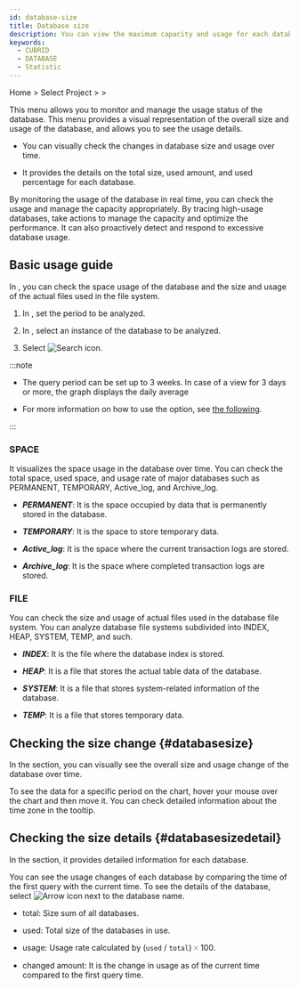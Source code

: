 ```yaml
---
id: database-size
title: Database size
description: You can view the maximum capacity and usage for each database over time.
keywords:
  - CUBRID
  - DATABASE
  - Statistic
---
```


Home &gt; Select Project &gt; <Cmdname sid="side_reportStat" className="uitext" /> &gt; <Cmdname sid="side_dbSize" className="uitext" />

This menu allows you to monitor and manage the usage status of the database. This menu provides a visual representation of the overall size and usage of the database, and allows you to see the usage details.

- You can visually check the changes in database size and usage over time.

- It provides the details on the total size, used amount, and used percentage for each database.

By monitoring the usage of the database in real time, you can check the usage and manage the capacity appropriately. By tracing high-usage databases, take actions to manage the capacity and optimize the performance. It can also proactively detect and respond to excessive database usage.

## Basic usage guide

In <Cmdname sid="side_dbSize" className="uitext" />, you can check the space usage of the database and the size and usage of the actual files used in the file system.

1. In <Cmdname sid="time" className="uitext" />, set the period to be analyzed.

2. In <Cmdname sid="instance" className="uitext" />, select an instance of the database to be analyzed.

3. Select ![Search icon](/img/ico-btn-search.png).

:::note

- The query period can be set up to 3 weeks. In case of a view for 3 days or more, the graph displays the daily average

- For more information on how to use the <Cmdname sid="time" className="uitext" /> option, see [the following](usage-ui#timeselector).

:::

### SPACE

It visualizes the space usage in the database over time. You can check the total space, used space, and usage rate of major databases such as PERMANENT, TEMPORARY, Active_log, and Archive_log.

<ImgLang img='db-stat-table-space-cubrid.png' desc='Database size' />

- ***PERMANENT***: It is the space occupied by data that is permanently stored in the database.

- ***TEMPORARY***: It is the space to store temporary data.

- ***Active_log***: It is the space where the current transaction logs are stored.

- ***Archive_log***: It is the space where completed transaction logs are stored.

### FILE

You can check the size and usage of actual files used in the database file system. You can analyze database file systems subdivided into INDEX, HEAP, SYSTEM, TEMP, and such.

<ImgLang img='db-stat-table-space-file-cubrid.png' desc='Database size' />

- ***INDEX***: It is the file where the database index is stored.

- ***HEAP***: It is a file that stores the actual table data of the database.

- ***SYSTEM***: It is a file that stores system-related information of the database.

- ***TEMP***: It is a file that stores temporary data.

## Checking the size change {#databasesize}

In the <Cmdname sid="TTL06025" className="uitext" /> section, you can visually see the overall size and usage change of the database over time.

<ImgLang img="db-stat-table-space-check-trend-cubrid.png" desc="Database size" />

To see the data for a specific period on the chart, hover your mouse over the chart and then move it. You can check detailed information about the time zone in the tooltip.

## Checking the size details {#databasesizedetail}

In the <Cmdname sid="TTL06026" className="uitext" /> section, it provides detailed information for each database.

<ImgLang img="db-stat-table-space-size-details-cubrid.png" desc="Database size" />

You can see the usage changes of each database by comparing the time of the first query with the current time. To see the details of the database, select ![Arrow icon](/img/ic-caret-right.svg) next to the database name.

- <UI>total</UI>: Size sum of all databases.

- <UI>used</UI>: Total size of the databases in use.

- <UI>usage</UI>: Usage rate calculated by (`used` / `total`) 🞨 100.

- <UI>changed amount</UI>: It is the change in usage as of the current time compared to the first query time.
